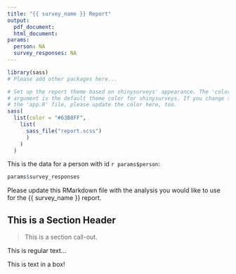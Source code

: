```yaml
---
title: "{{ survey_name }} Report"
output: 
  pdf_document:
  html_document:
params:
  person: NA
  survey_responses: NA
---
```


```r
library(sass)
# Please add other packages here...
```


```r
# Set up the report theme based on shinysurveys' appearance. The 'color'
# argument is the default theme color for shinysurveys. If you change that in
# the 'app.R' file, please update the color here, too.
sass(
  list(color = "#63B8FF",
    list(
      sass_file("report.scss")
      )
    )
  )
```

This is the data for a person with id `r params$person`:

```r
params$survey_responses
```

Please update this RMarkdown file with the analysis you would like to use for the {{ survey_name }} report.

## This is a Section Header {.section-header}

::: {.section-body}

::: {.section-callout}

> This is a section call-out.

::: 

This is regular text...

::: {.body-box}

This is text in a box!

:::

:::
